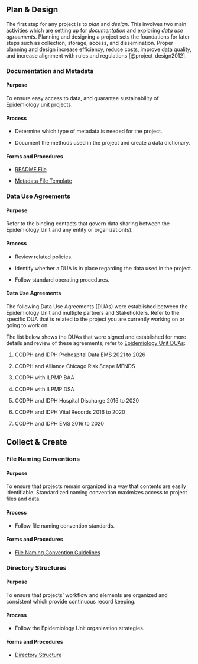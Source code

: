 ## Plan & Design {.unnumbered}

The first step for any project is to *plan* and *design*. This involves two main activities which are setting up for *documentation* and exploring *data use agreements*. Planning and designing a project sets the foundations for later steps such as collection, storage, access, and dissemination. Proper planning and design increase efficiency, reduce costs, improve data quality, and increase alignment with rules and regulations [@project_design2012].

::: panel-tabset
### Documentation and Metadata

#### Purpose

To ensure easy access to data, and guarantee sustainability of Epidemiology unit projects.

#### Process

-   Determine which type of metadata is needed for the project.

-   Document the methods used in the project and create a data dictionary.

#### Forms and Procedures

-   [README File](products/README_file.txt)

-   [Metadata File Template](products/metadata_file_template.txt)

### Data Use Agreements

#### Purpose

Refer to the binding contacts that govern data sharing between the Epidemiology Unit and any entity or organization(s).

#### Process

-   Review related policies.

-   Identify whether a DUA is in place regarding the data used in the project.

-   Follow standard operating procedures.

#### Data Use Agreements

The following Data Use Agreements (DUAs) were established between the Epidemiology Unit and multiple partners and Stakeholders. Refer to the specific DUA that is related to the project you are currently working on or going to work on. 

The list below shows the DUAs that were signed and established for more details and review of these agreements, refer to [Epidemiology Unit DUAs](https://cchhs1.sharepoint.com/:f:/r/sites/Epi/Shared%20Documents/General/Admin/DUAs?csf=1&web=1&e=aJ8vSH):

1.  CCDPH and IDPH Prehospital Data EMS 2021 to 2026

2.  CCDPH and Alliance Chicago Risk Scape MENDS

3.  CCDPH with ILPMP BAA

4.  CCDPH with ILPMP DSA

5.  CCDPH and IDPH Hospital Discharge 2016 to 2020

6.  CCDPH and IDPH Vital Records 2016 to 2020

7.  CCDPH and IDPH EMS 2016 to 2020
:::

## Collect & Create

::: panel-tabset
### File Naming Conventions

#### Purpose

To ensure that projects remain organized in a way that contents are easily identifiable. Standardized naming convention maximizes access to project files and data.

#### Process

-   Follow file naming convention standards.

#### Forms and Procedures

-   [File Naming Convention Guidelines](products/file_naming_convention_guide.pdf)

### Directory Structures

#### Purpose

To ensure that projects' workflow and elements are organized and consistent which provide continuous record keeping.

#### Process

-   Follow the Epidemiology Unit organization strategies.

#### Forms and Procedures

-   [Directory Structure](products/directory_structure_guide.pdf)
:::
